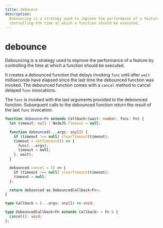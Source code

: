 ```yaml
---
title: debounce
description:
  Debouncing is a strategy used to improve the performance of a feature by
  controlling the time at which a function should be executed.
---
```


# debounce

Debouncing is a strategy used to improve the performance of a feature by
controlling the time at which a function should be executed.

It creates a debounced function that delays invoking `func` until after `wait`
milliseconds have elapsed since the last time the debounced function was
invoked. The debounced function comes with a `cancel` method to cancel delayed
`func` invocations.

The `func` is invoked with the last arguments provided to the debounced
function. Subsequent calls to the debounced function return the result of the
last `func` invocation.

```typescript
function debounce<Fn extends Callback>(wait: number, func: Fn) {
  let timeout: null | NodeJS.Timeout = null;

  function debounced(...args: any[]) {
    if (timeout !== null) clearTimeout(timeout);
    timeout = setTimeout(() => {
      func(...args);
      timeout = null;
    }, wait);
  }

  debounced.cancel = () => {
    if (timeout !== null) clearTimeout(timeout);
    timeout = null;
  };

  return debounced as DebouncedCallback<Fn>;
}

type Callback = (...args: any[]) => void;

type DebouncedCallback<Fn extends Callback> = Fn & {
  cancel(): void;
};
```
